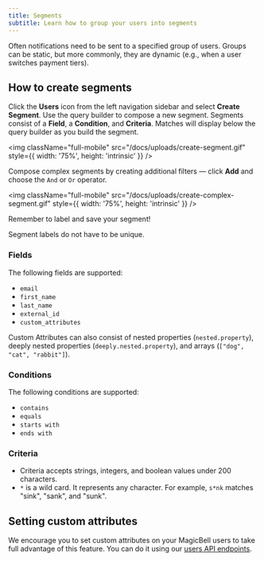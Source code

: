 ```yaml
---
title: Segments
subtitle: Learn how to group your users into segments
---
```


Often notifications need to be sent to a specified group of users. Groups can be static, but more commonly, they are dynamic (e.g., when a user switches payment tiers).

## How to create segments

Click the **Users** icon from the left navigation sidebar and select **Create Segment**. Use the query builder to compose a new segment. Segments consist of a **Field**, a **Condition**, and **Criteria**. Matches will display below the query builder as you build the segment.

<img
  className="full-mobile"
  src="/docs/uploads/create-segment.gif"
  style={{ width: '75%', height: 'intrinsic' }}
/>

Compose complex segments by creating additional filters — click **Add** and choose the `And` or `Or` operator.

<img
  className="full-mobile"
  src="/docs/uploads/create-complex-segment.gif"
  style={{ width: '75%', height: 'intrinsic' }}
/>

Remember to label and save your segment!

<Note>
Segment labels do not have to be unique.
</Note>

### Fields

The following fields are supported:

- `email`
- `first_name`
- `last_name`
- `external_id`
- `custom_attributes`

Custom Attributes can also consist of nested properties (`nested.property`), deeply nested properties (`deeply.nested.property`), and arrays (`["dog", "cat", "rabbit"]`).

### Conditions

The following conditions are supported:

- `contains`
- `equals`
- `starts with`
- `ends with`

### Criteria

- Criteria accepts strings, integers, and boolean values under 200 characters.
- `*` is a wild card. It represents any character. For example, `s*nk` matches "sink", "sank", and "sunk".

## Setting custom attributes

We encourage you to set custom
attributes on your MagicBell users to take full advantage of this feature. You can do it using our [users API endpoints](https://www.magicbell.com/docs/rest-api/reference#create-user).
